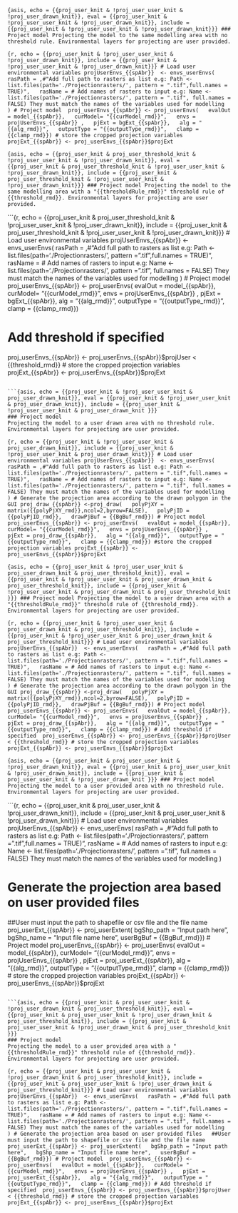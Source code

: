 ```{asis, echo = {{proj_user_knit & !proj_user_user_knit & !proj_user_drawn_knit}}, eval = {{proj_user_knit & !proj_user_user_knit & !proj_user_drawn_knit}}, include = {{proj_user_knit & !proj_user_user_knit & !proj_user_drawn_knit}}}
### Project model
Projecting the model to the same modelling area with no threshold rule. Environmental layers for projecting are user provided.
```

```{r, echo = {{proj_user_knit & !proj_user_user_knit & !proj_user_drawn_knit}}, include = {{proj_user_knit & !proj_user_user_knit & !proj_user_drawn_knit}}}
# Load user environmental variables
projUserEnvs_{{spAbr}}  <- envs_userEnvs(
  rasPath = ,#"Add full path to rasters as list e.g: Path <- list.files(path='./Projectionrasters/', pattern = ".tif",full.names = TRUE)",
  rasName = # Add names of rasters to input e.g: Name <- list.files(path='./Projectionrasters/', pattern = ".tif", full.names = FALSE) They must match the names of the variables used for modelling
    )
# Project model 
proj_userEnvs_{{spAbr}} <- proj_userEnvs(
  evalOut = model_{{spAbr}},
  curModel= "{{curModel_rmd}}",
  envs = projUserEnvs_{{spAbr}} ,
  pjExt = bgExt_{{spAbr}},
  alg = "{{alg_rmd}}",
  outputType = "{{outputType_rmd}}",
  clamp = {{clamp_rmd}})
# store the cropped projection variables
projExt_{{spAbr}} <- proj_userEnvs_{{spAbr}}$projExt
```

```{asis, echo = {{proj_user_knit & proj_user_threshold_knit & !proj_user_user_knit & !proj_user_drawn_knit}}, eval = {{proj_user_knit & proj_user_threshold_knit & !proj_user_user_knit & !proj_user_drawn_knit}}, include = {{proj_user_knit & proj_user_threshold_knit & !proj_user_user_knit & !proj_user_drawn_knit}}}
### Project model
Projecting the model to the same modelling area with a "{{thresholdRule_rmd}}" threshold rule of {{threshold_rmd}}. Environmental layers for projecting are user provided.
```

```{r, echo = {{proj_user_knit & proj_user_threshold_knit & !proj_user_user_knit & !proj_user_drawn_knit}}, include = {{proj_user_knit & proj_user_threshold_knit & !proj_user_user_knit & !proj_user_drawn_knit}}}
# Load user environmental variables
projUserEnvs_{{spAbr}}  <- envs_userEnvs(
  rasPath = ,#"Add full path to rasters as list e.g: Path <- list.files(path='./Projectionrasters/', pattern = ".tif",full.names = TRUE)",
  rasName = # Add names of rasters to input e.g: Name <- list.files(path='./Projectionrasters/', pattern = ".tif", full.names = FALSE) They must match the names of the variables used for modelling
    )
# Project model 
proj_userEnvs_{{spAbr}} <- proj_userEnvs(
  evalOut = model_{{spAbr}},
  curModel= "{{curModel_rmd}}",
  envs = projUserEnvs_{{spAbr}} ,
  pjExt = bgExt_{{spAbr}},
  alg = "{{alg_rmd}}",
  outputType = "{{outputType_rmd}}",
  clamp = {{clamp_rmd}})

# Add threshold if specified 
proj_userEnvs_{{spAbr}} <- proj_userEnvs_{{spAbr}}$projUser < {{threshold_rmd}}
# store the cropped projection variables
projExt_{{spAbr}} <- proj_userEnvs_{{spAbr}}$projExt
```

```{asis, echo = {{proj_user_knit & !proj_user_user_knit & proj_user_drawn_knit}}, eval = {{proj_user_knit & !proj_user_user_knit & proj_user_drawn_knit}}, include = {{proj_user_knit & !proj_user_user_knit & proj_user_drawn_knit }}}
### Project model
Projecting the model to a user drawn area with no threshold rule. Environmental layers for projecting are user provided.
```

```{r, echo = {{proj_user_knit & !proj_user_user_knit & proj_user_drawn_knit}}, include = {{proj_user_knit & !proj_user_user_knit & proj_user_drawn_knit}}}
# Load user environmental variables
projUserEnvs_{{spAbr}}  <- envs_userEnvs(
  rasPath = ,#"Add full path to rasters as list e.g: Path <- list.files(path='./Projectionrasters/', pattern = ".tif",full.names = TRUE)",
  rasName = # Add names of rasters to input e.g: Name <- list.files(path='./Projectionrasters/', pattern = ".tif", full.names = FALSE) They must match the names of the variables used for modelling
    )
# Generate the projection area according to the drawn polygon in the GUI
proj_draw_{{spAbr}} <-proj_draw(
  polyPjXY = matrix({{polyPjXY_rmd}},ncol=2,byrow=FALSE),
  polyPjID = {{polyPjID_rmd}},
  drawPjBuf = {{BgBuf_rmd}})
# Project model 
proj_userEnvs_{{spAbr}} <- proj_userEnvs(
  evalOut = model_{{spAbr}},
  curModel= "{{curModel_rmd}}",
  envs = projUserEnvs_{{spAbr}} ,
  pjExt = proj_draw_{{spAbr}},
  alg = "{{alg_rmd}}",
  outputType = "{{outputType_rmd}}",
  clamp = {{clamp_rmd}})
#store the cropped projection variables
projExt_{{spAbr}} <- proj_userEnvs_{{spAbr}}$projExt
```

```{asis, echo = {{proj_user_knit & !proj_user_user_knit & proj_user_drawn_knit & proj_user_threshold_knit}}, eval = {{proj_user_knit & !proj_user_user_knit & proj_user_drawn_knit & proj_user_threshold_knit}}, include = {{proj_user_knit & !proj_user_user_knit & proj_user_drawn_knit & proj_user_threshold_knit }}}
### Project model
Projecting the model to a user drawn area with a "{{thresholdRule_rmd}}" threshold rule of {{threshold_rmd}}. Environmental layers for projecting are user provided.
```

```{r, echo = {{proj_user_knit & !proj_user_user_knit & proj_user_drawn_knit & proj_user_threshold_knit}}, include = {{proj_user_knit & !proj_user_user_knit & proj_user_drawn_knit & proj_user_threshold_knit}}}
# Load user environmental variables
projUserEnvs_{{spAbr}}  <- envs_userEnvs(
  rasPath = ,#"Add full path to rasters as list e.g: Path <- list.files(path='./Projectionrasters/', pattern = ".tif",full.names = TRUE)",
  rasName = # Add names of rasters to input e.g: Name <- list.files(path='./Projectionrasters/', pattern = ".tif", full.names = FALSE) They must match the names of the variables used for modelling
    )
# Generate the projection area according to the drawn polygon in the GUI
proj_draw_{{spAbr}} <-proj_draw(
  polyPjXY = matrix({{polyPjXY_rmd}},ncol=2,byrow=FALSE),
  polyPjID = {{polyPjID_rmd}},
  drawPjBuf = {{BgBuf_rmd}})
# Project model 
proj_userEnvs_{{spAbr}} <- proj_userEnvs(
  evalOut = model_{{spAbr}},
  curModel= "{{curModel_rmd}}",
  envs = projUserEnvs_{{spAbr}} ,
  pjExt = proj_draw_{{spAbr}},
  alg = "{{alg_rmd}}",
  outputType = "{{outputType_rmd}}",
  clamp = {{clamp_rmd}})
# Add threshold if specified 
proj_userEnvs_{{spAbr}} <- proj_userEnvs_{{spAbr}}$projUser < {{threshold_rmd}}
# store the cropped projection variables
projExt_{{spAbr}} <- proj_userEnvs_{{spAbr}}$projExt
```

```{asis, echo = {{proj_user_knit & proj_user_user_knit & !proj_user_drawn_knit}}, eval = {{proj_user_knit & proj_user_user_knit & !proj_user_drawn_knit}}, include = {{proj_user_knit & proj_user_user_knit & !proj_user_drawn_knit }}}
### Project model
Projecting the model to a user provided area with no threshold rule. Environmental layers for projecting are user provided.
```

```{r, echo = {{proj_user_knit & proj_user_user_knit & !proj_user_drawn_knit}}, include = {{proj_user_knit & proj_user_user_knit & !proj_user_drawn_knit}}}
# Load user environmental variables
projUserEnvs_{{spAbr}}  <- envs_userEnvs(
  rasPath = ,#"Add full path to rasters as list e.g: Path <- list.files(path='./Projectionrasters/', pattern = ".tif",full.names = TRUE)",
  rasName = # Add names of rasters to input e.g: Name <- list.files(path='./Projectionrasters/', pattern = ".tif", full.names = FALSE) They must match the names of the variables used for modelling
    )

# Generate the projection area based on user provided files
  ##User must input the path to shapefile or csv file and the file name 
proj_userExt_{{spAbr}} <- proj_userExtent(
  bgShp_path = "Input path here",
  bgShp_name = "Input file name here",
  userBgBuf = {{BgBuf_rmd}})
# Project model 
proj_userEnvs_{{spAbr}} <- proj_userEnvs(
  evalOut = model_{{spAbr}},
  curModel= "{{curModel_rmd}}",
  envs = projUserEnvs_{{spAbr}} ,
  pjExt = proj_userExt_{{spAbr}},
  alg = "{{alg_rmd}}",
  outputType = "{{outputType_rmd}}",
  clamp = {{clamp_rmd}})
# store the cropped projection variables
projExt_{{spAbr}} <- proj_userEnvs_{{spAbr}}$projExt
```

```{asis, echo = {{proj_user_knit & proj_user_user_knit & !proj_user_drawn_knit & proj_user_threshold_knit}}, eval = {{proj_user_knit & proj_user_user_knit & !proj_user_drawn_knit & proj_user_threshold_knit}}, include = {{proj_user_knit & proj_user_user_knit & !proj_user_drawn_knit & proj_user_threshold_knit }}}
### Project model
Projecting the model to a user provided area with a "{{thresholdRule_rmd}}" threshold rule of {{threshold_rmd}}. Environmental layers for projecting are user provided.
```

```{r, echo = {{proj_user_knit & proj_user_user_knit & !proj_user_drawn_knit & proj_user_threshold_knit}}, include = {{proj_user_knit & proj_user_user_knit & !proj_user_drawn_knit & proj_user_threshold_knit}}}
# Load user environmental variables
projUserEnvs_{{spAbr}}  <- envs_userEnvs(
  rasPath = ,#"Add full path to rasters as list e.g: Path <- list.files(path='./Projectionrasters/', pattern = ".tif",full.names = TRUE)",
  rasName = # Add names of rasters to input e.g: Name <- list.files(path='./Projectionrasters/', pattern = ".tif", full.names = FALSE) They must match the names of the variables used for modelling
    )
# Generate the projection area based on user provided files
  ##User must input the path to shapefile or csv file and the file name 
proj_userExt_{{spAbr}} <- proj_userExtent(
  bgShp_path = "Input path here",
  bgShp_name = "Input file name here",
  userBgBuf = {{BgBuf_rmd}})
# Project model 
proj_userEnvs_{{spAbr}} <- proj_userEnvs(
  evalOut = model_{{spAbr}},
  curModel= "{{curModel_rmd}}",
  envs = projUserEnvs_{{spAbr}} ,
  pjExt = proj_userExt_{{spAbr}},
  alg = "{{alg_rmd}}",
  outputType = "{{outputType_rmd}}",
  clamp = {{clamp_rmd}})
# Add threshold if specified 
proj_userEnvs_{{spAbr}} <- proj_userEnvs_{{spAbr}}$projUser < {{threshold_rmd}}
# store the cropped projection variables
projExt_{{spAbr}} <- proj_userEnvs_{{spAbr}}$projExt
```

